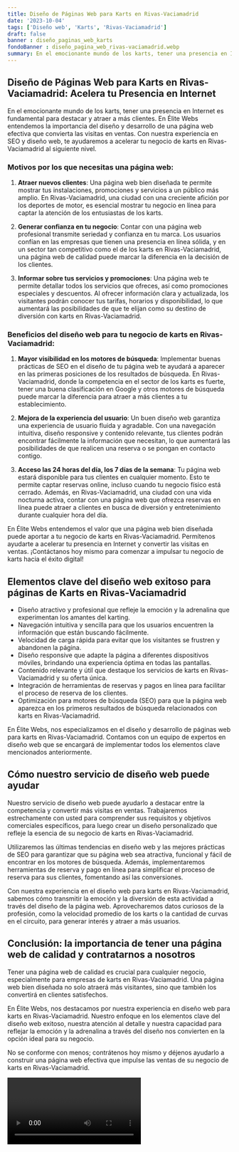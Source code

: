 ```yaml
---
title: Diseño de Páginas Web para Karts en Rivas-Vaciamadrid
date: '2023-10-04'
tags: ['Diseño web', 'Karts', 'Rivas-Vaciamadrid']
draft: false
banner : diseño_paginas_web_karts
fondoBanner : diseño_pagina_web_rivas-vaciamadrid.webp
summary: En el emocionante mundo de los karts, tener una presencia en Internet es fundamental para destacar y atraer a más clientes. En Élite Webs entendemos la importancia del diseño y desarrollo de una página web efectiva que convierta las visitas en ventas. Con nuestra experiencia en SEO y diseño web, te ayudaremos a acelerar tu negocio de karts en RivasVaciamadrid al siguiente nivel.
---
```


## Diseño de Páginas Web para Karts en Rivas-Vaciamadrid: Acelera tu Presencia en Internet

En el emocionante mundo de los karts, tener una presencia en Internet es fundamental para destacar y atraer a más clientes. En Élite Webs entendemos la importancia del diseño y desarrollo de una página web efectiva que convierta las visitas en ventas. Con nuestra experiencia en SEO y diseño web, te ayudaremos a acelerar tu negocio de karts en Rivas-Vaciamadrid al siguiente nivel.

### Motivos por los que necesitas una página web:

1. **Atraer nuevos clientes**: Una página web bien diseñada te permite mostrar tus instalaciones, promociones y servicios a un público más amplio. En Rivas-Vaciamadrid, una ciudad con una creciente afición por los deportes de motor, es esencial mostrar tu negocio en línea para captar la atención de los entusiastas de los karts.

2. **Generar confianza en tu negocio**: Contar con una página web profesional transmite seriedad y confianza en tu marca. Los usuarios confían en las empresas que tienen una presencia en línea sólida, y en un sector tan competitivo como el de los karts en Rivas-Vaciamadrid, una página web de calidad puede marcar la diferencia en la decisión de los clientes.

3. **Informar sobre tus servicios y promociones**: Una página web te permite detallar todos los servicios que ofreces, así como promociones especiales y descuentos. Al ofrecer información clara y actualizada, los visitantes podrán conocer tus tarifas, horarios y disponibilidad, lo que aumentará las posibilidades de que te elijan como su destino de diversión con karts en Rivas-Vaciamadrid.

### Beneficios del diseño web para tu negocio de karts en Rivas-Vaciamadrid:

1. **Mayor visibilidad en los motores de búsqueda**: Implementar buenas prácticas de SEO en el diseño de tu página web te ayudará a aparecer en las primeras posiciones de los resultados de búsqueda. En Rivas-Vaciamadrid, donde la competencia en el sector de los karts es fuerte, tener una buena clasificación en Google y otros motores de búsqueda puede marcar la diferencia para atraer a más clientes a tu establecimiento.

2. **Mejora de la experiencia del usuario**: Un buen diseño web garantiza una experiencia de usuario fluida y agradable. Con una navegación intuitiva, diseño responsive y contenido relevante, tus clientes podrán encontrar fácilmente la información que necesitan, lo que aumentará las posibilidades de que realicen una reserva o se pongan en contacto contigo.

3. **Acceso las 24 horas del día, los 7 días de la semana**: Tu página web estará disponible para tus clientes en cualquier momento. Esto te permite captar reservas online, incluso cuando tu negocio físico está cerrado. Además, en Rivas-Vaciamadrid, una ciudad con una vida nocturna activa, contar con una página web que ofrezca reservas en línea puede atraer a clientes en busca de diversión y entretenimiento durante cualquier hora del día.

En Élite Webs entendemos el valor que una página web bien diseñada puede aportar a tu negocio de karts en Rivas-Vaciamadrid. Permítenos ayudarte a acelerar tu presencia en Internet y convertir las visitas en ventas. ¡Contáctanos hoy mismo para comenzar a impulsar tu negocio de karts hacia el éxito digital!

<GifSeo />

<Cta />

## Elementos clave del diseño web exitoso para páginas de Karts en Rivas-Vaciamadrid

- Diseño atractivo y profesional que refleje la emoción y la adrenalina que experimentan los amantes del karting.
- Navegación intuitiva y sencilla para que los usuarios encuentren la información que están buscando fácilmente.
- Velocidad de carga rápida para evitar que los visitantes se frustren y abandonen la página.
- Diseño responsive que adapte la página a diferentes dispositivos móviles, brindando una experiencia óptima en todas las pantallas.
- Contenido relevante y útil que destaque los servicios de karts en Rivas-Vaciamadrid y su oferta única.
- Integración de herramientas de reservas y pagos en línea para facilitar el proceso de reserva de los clientes.
- Optimización para motores de búsqueda (SEO) para que la página web aparezca en los primeros resultados de búsqueda relacionados con karts en Rivas-Vaciamadrid.

En Élite Webs, nos especializamos en el diseño y desarrollo de páginas web para karts en Rivas-Vaciamadrid. Contamos con un equipo de expertos en diseño web que se encargará de implementar todos los elementos clave mencionados anteriormente.

## Cómo nuestro servicio de diseño web puede ayudar

Nuestro servicio de diseño web puede ayudarlo a destacar entre la competencia y convertir más visitas en ventas. Trabajaremos estrechamente con usted para comprender sus requisitos y objetivos comerciales específicos, para luego crear un diseño personalizado que refleje la esencia de su negocio de karts en Rivas-Vaciamadrid.

Utilizaremos las últimas tendencias en diseño web y las mejores prácticas de SEO para garantizar que su página web sea atractiva, funcional y fácil de encontrar en los motores de búsqueda. Además, implementaremos herramientas de reserva y pago en línea para simplificar el proceso de reserva para sus clientes, fomentando así las conversiones.

Con nuestra experiencia en el diseño web para karts en Rivas-Vaciamadrid, sabemos cómo transmitir la emoción y la diversión de esta actividad a través del diseño de la página web. Aprovecharemos datos curiosos de la profesión, como la velocidad promedio de los karts o la cantidad de curvas en el circuito, para generar interés y atraer a más usuarios.

## Conclusión: la importancia de tener una página web de calidad y contratarnos a nosotros

Tener una página web de calidad es crucial para cualquier negocio, especialmente para empresas de karts en Rivas-Vaciamadrid. Una página web bien diseñada no solo atraerá más visitantes, sino que también los convertirá en clientes satisfechos.

En Élite Webs, nos destacamos por nuestra experiencia en diseño web para karts en Rivas-Vaciamadrid. Nuestro enfoque en los elementos clave del diseño web exitoso, nuestra atención al detalle y nuestra capacidad para reflejar la emoción y la adrenalina a través del diseño nos convierten en la opción ideal para su negocio.

No se conforme con menos; contrátenos hoy mismo y déjenos ayudarlo a construir una página web efectiva que impulse las ventas de su negocio de karts en Rivas-Vaciamadrid.

<Video />

<CtaBot job='Karts' city='Rivas-Vaciamadrid'/>

<Gmaps query='Rivas-Vaciamadrid+españa+maps' />